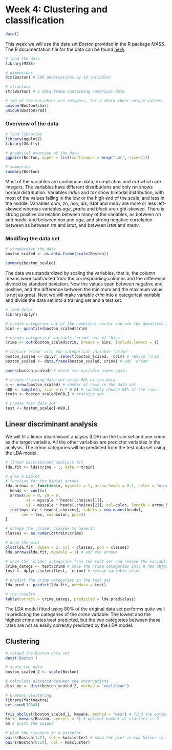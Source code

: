 # Week 4: Clustering and classification

```r
date()
```

This week we will use the data set *Boston* provided in the R package *MASS*. The R documentation file for the data can be found [here](https://stat.ethz.ch/R-manual/R-devel/library/MASS/html/Boston.html). 

```r
# load the data 
library(MASS)

# dimensions
dim(Boston) # 506 observations by 14 variables

# structure
str(Boston) # a data.frame containing numerical data

# two of the variables are integers, let's check their unique values
unique(Boston$chas)
unique(Boston$rad)
```

### Overview of the data
```r
# load libraries
library(ggplot2)
library(GGally)

# graphical overview of the data
ggpairs(Boston, upper = list(continuous = wrap("cor", size=4)))

# summaries
summary(Boston)
```

Most of the variables are continuous data, except *chas* and *rad* which are integers. The variables have different distributions and only *rm* shows normal distribution. Variables *indus* and *tax* show bimodal distribution, with most of the values falling in the low or the high end of the scale, and less in the middle. Variables *crim*, *zn*,  *nox*, *dis*, *lstat* and *medv* are more or less left-skewed whereas variables *age*, *pratio* and *black* are right-skewed. There is strong positive correlation between many of the variables, as between *rm* and *medv*, and between *nox* and *age*, and strong negative correlation between as between *rm* and *lstat*, and between *lstat* and *medv*.


### Modifing the data set

```r
# standardize the data
boston_scaled <- as.data.frame(scale(Boston))

summary(boston_scaled)
```

The data was standardized by scaling the variables, that is, the column means were subtracted from the corresponding columns and the difference divided by standard deviation. Now the values span between negative and positive, and the difference between the minimum and the maximum value is not as great. Next we will make variable *crim* into a categorical variable and divide the data set into a training set and a test set.

```r
# load dplyr
library(dplyr)

# create categories out of the numerical vector and use the quantiles as break points
bins <- quantile(boston_scaled$crim)

# create categorical variable 'crime' out of 'bins'
crime <- cut(boston_scaled$crim, breaks = bins, include.lowest = T)

# replace 'crim' with the categorical variable 'crime'
boston_scaled <- dplyr::select(boston_scaled, -crim) # remove 'crim'
boston_scaled <- data.frame(boston_scaled, crime) # add 'crime'

names(boston_scaled) # check the variable names again

# create training data set using 80% of the data
n <- nrow(boston_scaled) # number of rows in the data set
n80 <- sample(n, size = n * 0.8) # randomly choose 80% of the rows
train <- boston_scaled[n80,] # training set

# create test data set
test <- boston_scaled[-n80,] 
```

## Linear discriminant analysis 

We will fit a linear discriminant analysis (LDA) on the train set and use *crime* as the target variable. All the other variables are predictor variables in the analysis. The *crime* categories will be predicted from the test data set using the LDA model. 

```r
# linear discriminant analysis fit
lda.fit <- lda(crime ~ ., data = train)

# draw a biplot
# function for the biplot arrows
lda.arrows <- function(x, myscale = 1, arrow_heads = 0.1, color = "orange", tex = 0.75, choices = c(1,2)){
  heads <- coef(x)
  arrows(x0 = 0, y0 = 0, 
         x1 = myscale * heads[,choices[1]], 
         y1 = myscale * heads[,choices[2]], col=color, length = arrow_heads)
  text(myscale * heads[,choices], labels = row.names(heads), 
       cex = tex, col=color, pos=3)
}

# change the 'crime' classes to numeric
classes <- as.numeric(train$crime)

# draw the plot
plot(lda.fit, dimen = 2, col = classes, pch = classes)
lda.arrows(lda.fit, myscale = 1) # add the arrows

# save the 'crime' categories from the test set and remove the variable from the set
crime_categs <- test$crime # save the crime categories into a new object
test <- dplyr::select(test, -crime) # remove variable crime 

# predict the crime categories in the test set
lda.pred <- predict(lda.fit, newdata = test)

# the results
table(correct = crime_categs, predicted = lda.pred$class)
```

The LDA model fitted using 80% of the original data set performs quite well in predicting the categories of the *crime* variable. The lowest and the highest crime rates best predicted, but the two categories between these rates are not as easily correctly predicted by the LDA model. 


## Clustering 

```r
# reload the Boston data set
data('Boston')

# scale the data
boston_scaled_2 <- scale(Boston)

# calculate distance between the observations
dist_eu <- dist(boston_scaled_2, method = "euclidean")

# k-means clustering
library(factoextra)
set.seed(12345)

fviz_nbclust(boston_scaled_2, kmeans, method = "wss") # find the optimal amount of clusters
km <- kmeans(Boston, centers = 3) # optimal number of clusters is 3
km # print the output

# plot the clusters in a pairplot
pairs(Boston[1:7], col = km$cluster) # show the plot in two halves to make it easier to see
pairs(Boston[8:14], col = km$cluster)
```
